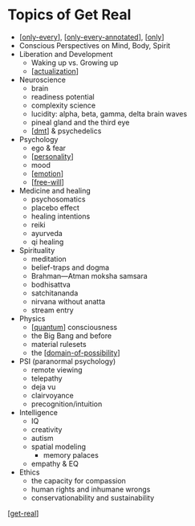 # Topics of Get Real

- [[only-every]], [[only-every-annotated]], [[only]]
- Conscious Perspectives on Mind, Body, Spirit
- Liberation and Development
  - Waking up vs. Growing up
  - [[actualization]]
- Neuroscience
  - brain
  - readiness potential
  - complexity science
  - lucidity: alpha, beta, gamma, delta brain waves
  - pineal gland and the third eye
  - [[dmt]] & psychedelics
- Psychology
  - ego & fear
  - [[personality]]
  - mood
  - [[emotion]]
  - [[free-will]]
- Medicine and healing
  - psychosomatics
  - placebo effect
  - healing intentions
  - reiki
  - ayurveda
  - qi healing
- Spirituality
  - meditation
  - belief-traps and dogma
  - Brahman—Atman moksha samsara
  - bodhisattva
  - satchitananda
  - nirvana without anatta
  - stream entry
- Physics
  - [[quantum]] consciousness
  - the Big Bang and before
  - material rulesets
  - the [[domain-of-possibility]]
- PSI (paranormal psychology)
  - remote viewing
  - telepathy
  - deja vu
  - clairvoyance
  - precognition/intuition
- Intelligence
  - IQ
  - creativity
  - autism
  - spatial modeling
    - memory palaces
  - empathy & EQ
- Ethics
  - the capacity for compassion
  - human rights and inhumane wrongs
  - conservationability and sustainability

[[get-real]]

[//begin]: # "Autogenerated link references for markdown compatibility"
[only-every]: CNXNS/only-every "Only Every"
[only-every-annotated]: CNXNS/only-every-annotated "The Origin of Everything"
[only]: ../poetry/stourmy-do-oh/only "only"
[actualization]: actualization "Actualization"
[dmt]: dmt "DMT"
[personality]: personality "personality"
[emotion]: emotion "Emotion"
[free-will]: free-will "free-will"
[quantum]: CNXNS/quantum "quantum"
[domain-of-possibility]: domain-of-possibility "Domain of Possibility"
[get-real]: ../get-real "Get-Real"
[//end]: # "Autogenerated link references"

